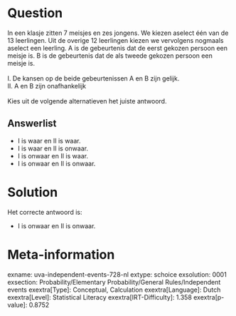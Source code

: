 Question
========

In een klasje zitten 7 meisjes en zes jongens. We kiezen aselect één van
de 13 leerlingen. Uit de overige 12 leerlingen kiezen we vervolgens
nogmaals aselect een leerling. A is de gebeurtenis dat de eerst gekozen
persoon een meisje is. B is de gebeurtenis dat de als tweede gekozen
persoon een meisje is.\
\
I. De kansen op de beide gebeurtenissen A en B zijn gelijk.\
II. A en B zijn onafhankelijk\
\
Kies uit de volgende alternatieven het juiste antwoord.


Answerlist
----------

* I is waar en II is waar.
* I is waar en II is onwaar.
* I is onwaar en II is waar.
* I is onwaar en II is onwaar.

Solution
========

Het correcte antwoord is: 

* I is onwaar en II is onwaar.

Meta-information
================
exname: uva-independent-events-728-nl
extype: schoice
exsolution: 0001
exsection: Probability/Elementary Probability/General Rules/Independent events
exextra[Type]: Conceptual, Calculation
exextra[Language]: Dutch
exextra[Level]: Statistical Literacy
exextra[IRT-Difficulty]: 1.358
exextra[p-value]: 0.8752
